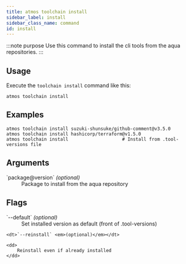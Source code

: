 ```yaml
---
title: atmos toolchain install
sidebar_label: install
sidebar_class_name: command
id: install
---
```


:::note purpose
Use this command to install the cli tools from the aqua repositories.
:::

<Screengrab title="atmos toolchain install --help" slug="atmos-toolchain-install--help" />

## Usage

Execute the `toolchain install` command like this:

```shell
atmos toolchain install
```

## Examples

```shell
atmos toolchain install suzuki-shunsuke/github-comment@v3.5.0
atmos toolchain install hashicorp/terraform@v1.5.0
atmos toolchain install                    # Install from .tool-versions file
```

## Arguments

<dl>
    <dt>`package@version` <em>(optional)</em></dt>
    <dd>
        Package to install from the aqua repository
    </dd>
</dl>

## Flags

<dl>
    <dt>`--default`  <em>(optional)</em></dt>
    <dd>
        Set installed version as default (front of .tool-versions)
    </dd>

    <dt>`--reinstall` <em>(optional)</em></dt>

    <dd>
        Reinstall even if already installed
    </dd>
</dl>
